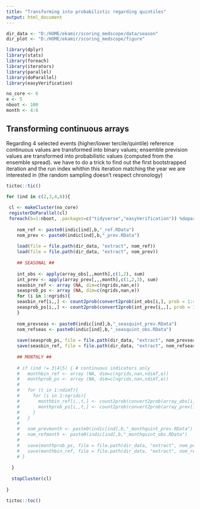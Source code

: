 ```yaml
---
title: "Transforming into probabilistic regarding quintiles"
output: html_document
---
```


```r
dir_data <- "D:/HOME/ekamir/scoring_medscope/data/season" 
dir_plot <- "D:/HOME/ekamir/scoring_medscope/figure"

library(dplyr)
library(stats)
library(foreach)
library(iterators)
library(parallel)
library(doParallel)
library(easyVerification)

no_core <- 6
e <- 5
nboot <- 100
month <- 4:6
```

## Transforming continuous arrays 

Regarding 4 selected events (higher/lower tercile/quintile) reference continuous values are transformed into binary values; ensemble prevision values are transformed into probabilistic values (computed from the ensemble spread). 
we have to do a trick to find out the first bootstrapped iteration and the run index whithin this iteration matching the year we are interested in (the random sampling doesn't respect chronology)


```r
tictoc::tic()

for (ind in c(2,3,4,8)){
  
 cl <- makeCluster(no_core)
 registerDoParallel(cl)
 foreach(b=1:nboot, .packages=c("tidyverse","easyVerification")) %dopar%  { # loop on bootstrap samples
    
    nom_ref <- paste0(indic[ind],b,"_ref.RData")
    nom_prev <- paste0(indic[ind],b,"_prev.RData")
    
    load(file = file.path(dir_data, "extract", nom_ref))
    load(file = file.path(dir_data, "extract", nom_prev))
    
    ## SEASONAL ##
    
    int_obs <- apply(array_obs[,,month],c(1,2), sum)
    int_prev <- apply(array_prev[,,,month],c(1,2,3), sum)
    seasbin_ref <- array (NA, dim=c(ngrids,nan,e))
    seasprob_ps <- array (NA, dim=c(ngrids,nan,e))
    for (i in 1:ngrids){
    seasbin_ref[i,,] <- count2prob(convert2prob(int_obs[i,], prob = 1:4/5), type = 4)
    seasprob_ps[i,,] <- count2prob(convert2prob(int_prev[i,,], prob = 1:4/5), type = 4)
    }
    
    nom_prevseas <- paste0(indic[ind],b,"_seasquint_prev.RData")
    nom_refseas <- paste0(indic[ind],b,"_seasquint_obs.RData")
    
    save(seasprob_ps, file = file.path(dir_data, "extract", nom_prevseas))
    save(seasbin_ref, file = file.path(dir_data, "extract", nom_refseas))
    
    ## MONTHLY ##
    
    # if (ind != 3|4|5) { # continuous indicators only
    #   monthbin_ref <- array (NA, dim=c(ngrids,nan,ndimT,e))
    #   monthprob_ps <- array (NA, dim=c(ngrids,nan,ndimT,e))
    # 
    #   for (t in 1:ndimT){
    #     for (i in 1:ngrids){
    #       monthbin_ref[i,,t,] <- count2prob(convert2prob(array_obs[i,,t], prob = 1:4/5), type = 4)
    #       monthprob_ps[i,,t,] <- count2prob(convert2prob(array_prev[i,,,t], prob = 1:4/5), type = 4)
    #     }
    #   }
    # 
    #   nom_prevmonth <- paste0(indic[ind],b,"_monthquint_prev.RData")
    #   nom_refmonth <- paste0(indic[ind],b,"_monthquint_obs.RData")
    #   
    #   save(monthprob_ps, file = file.path(dir_data, "extract", nom_prevmonth))
    #   save(monthbin_ref, file = file.path(dir_data, "extract", nom_refmonth))
    # }
    
  }
  
  stopCluster(cl)
  
}

tictoc::toc()

```
